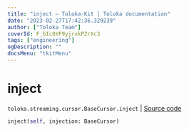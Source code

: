 ```yaml
---
title: "inject — Toloka-Kit | Toloka documentation"
date: "2023-02-27T17:42:36.329239"
author: ["Toloka Team"]
coverId: F_bIcOYF9yjrxkPZrXc3
tags: ["engineering"]
ogDescription: ""
docsMenu: "tkitMenu"
---
```


# inject
`toloka.streaming.cursor.BaseCursor.inject` | [Source code](https://github.com/Toloka/toloka-kit/blob/v1.1.4/src/streaming/cursor.py#L121)

```python
inject(self, injection: BaseCursor)
```
